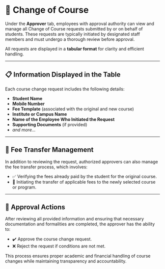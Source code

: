 # 🔄 Change of Course

Under the **Approver** tab, employees with approval authority can view and manage all Change of Course requests submitted by or on behalf of students. These requests are typically initiated by designated staff members and must undergo a thorough review before approval.

All requests are displayed in a **tabular format** for clarity and efficient handling.

---

## 📋 Information Displayed in the Table

Each course change request includes the following details:

- **Student Name**
- **Mobile Number**
- **Fee Template** (associated with the original and new course)
- **Institute or Campus Name**
- **Name of the Employee Who Initiated the Request**
- **Supporting Documents** (if provided)
- _and more..._

---

## 💸 Fee Transfer Management

In addition to reviewing the request, authorized approvers can also manage the fee transfer process, which involves:

- ✅ Verifying the fees already paid by the student for the original course.
- 🔄 Initiating the transfer of applicable fees to the newly selected course or program.

---

## 📝 Approval Actions

After reviewing all provided information and ensuring that necessary documentation and formalities are completed, the approver has the ability to:

- ✔️ Approve the course change request.
- ❌ Reject the request if conditions are not met.

This process ensures proper academic and financial handling of course changes while maintaining transparency and accountability.
